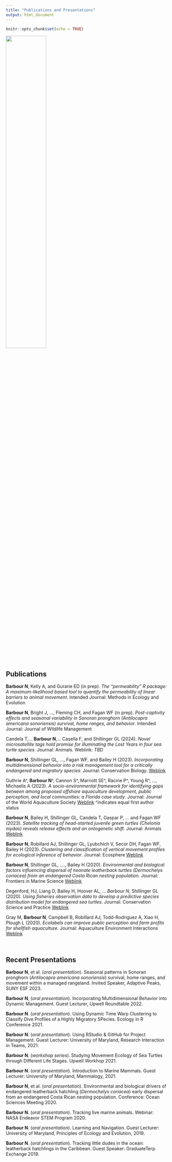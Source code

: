 ---
title: "Publications and Presentations"
output: html_document
---

```{r setup, include=FALSE}
knitr::opts_chunk$set(echo = TRUE)
```
![](turkey_vulture_presentation.png){width=50%}

## Publications 

**Barbour N**, Kelly A, and Gurarie ED (in prep). *The “permeability” R package: A maximum-likelihood based tool to quantify the permeability of linear barriers to animal movement*. Intended Journal: Methods in Ecology and Evolution

**Barbour N**, Bright J, …, Fleming CH, and Fagan WF (in prep). *Post-captivity effects and seasonal variability in Sonoran pronghorn (Antilocapra americana sonoriensis) survival, home ranges, and behavior*. Intended Journal: Journal of Wildlife Management 

Candela T,... **Barbour N**,... Casella F, and Shillinger GL (2024). *Novel microsatellite tags hold promise for illuminating the Lost Years in four sea turtle species*. Journal: Animals. Weblink: *TBD* 

**Barbour N**, Shillinger GL, …, Fagan WF, and Bailey H (2023). *Incorporating multidimensional behavior into a risk management tool for a critically endangered and migratory species*. Journal: Conservation Biology. [Weblink](https://conbio.onlinelibrary.wiley.com/doi/full/10.1111/cobi.14114)

Guthrie A^, **Barbour N**^, Cannon S^, Marriott SE^, Racine P^, Young R^, …, Michaelis A (2023). *A socio-environmental framework for identifying gaps between among proposed offshore aquaculture development, public perception, and local communities: a Florida case study*. Journal: Journal of the World Aquaculture Society [Weblink](https://onlinelibrary.wiley.com/doi/full/10.1111/jwas.13031) ^indicates equal first author status

**Barbour N**, Bailey H, Shillinger GL, Candela T, Gaspar P, … and Fagan WF (2023). *Satellite tracking of head-started juvenile green turtles (Chelonia mydas) reveals release effects and an ontogenetic shift*. Journal: Animals [Weblink](https://www.mdpi.com/2076-2615/13/7/1218)

**Barbour N**, Robillard AJ, Shillinger GL, Lyubchich V, Secor DH, Fagan WF, Bailey H (2023). *Clustering and classification of vertical movement profiles for ecological inference of behavior*. Journal: Ecosphere [Weblink](https://esajournals.onlinelibrary.wiley.com/doi/full/10.1002/ecs2.4384)

**Barbour N**, Shillinger GL, …., Bailey H (2020). *Environmental and biological factors influencing dispersal of neonate leatherback turtles (Dermochelys coriacea) from an endangered Costa Rican nesting population*. Journal: Frontiers in Marine Science [Weblink](https://www.frontiersin.org/articles/10.3389/fmars.2020.582933/full)

Degenford, HJ, Liang D, Bailey H, Hoover AL, … *Barbour N*, Shillinger GL (2020). *Using fisheries observation data to develop a predictive species distribution model for endangered sea turtles*. Journal: Conservation Science and Practice [Weblink](https://conbio.onlinelibrary.wiley.com/doi/full/10.1111/csp2.349)

Gray M, **Barbour N**, Campbell B, Robillard AJ, Todd-Rodriguez A, Xiao H, Plough L (2020). *Ecolabels can improve public perception and farm profits for shellfish aquaculture*. Journal: Aquaculture Environment Interactions [Weblink](https://www.int-res.com/abstracts/aei/v13/p13-20)

<br>

## Recent Presentations

**Barbour N**, et al. (*oral presentation*). Seasonal patterns in Sonoran pronghorn (*Antilocapra americana sonoriensis*) survival, home ranges, and movement within a managed rangeland. Invited Speaker, Adaptive Peaks, SUNY ESF 2023.

**Barbour N**, (*oral presentation*). Incorporating Multidimensional Behavior into Dynamic Management. Guest Lecturer, Upwell Roundtable 2022.

**Barbour N**. (*oral presentation*). Using Dynamic Time Warp Clustering to Classify Dive Profiles of a Highly Migratory SPecies. Ecology in R Conference 2021.

**Barbour N**. (*oral presentation*). Using RStudio & GitHub for Project Management. Guest Lecturer: University of Maryland, Research Interaction in Teams, 2021.

**Barbour N**. (*workshop series*). Studying Movement Ecology of Sea Turtles through Different Life Stages. Upwell Workhop 2021.

**Barbour N**. (*oral presentation*). Introduction to Marine Mammals. Guest Lecturer: University of Maryland, Mammalogy, 2021. 

**Barbour N**, et al. (*oral presentation*). Environmental and biological drivers of endangered leatherback hatchling (*Dermochelys coriacea*) early dispersal from an endangered Costa Rican nesting population. Conference: Ocean Sciences Meeting 2020. 

**Barbour N**. (*oral presentation*). Tracking live marine animals. Webinar: NASA Endeavor STEM Program 2020. 

**Barbour N**. (*oral presentation*). Learning and Navigation. Guest Lecturer: University of Maryland, Principles of Ecology and Evolution, 2019. 

**Barbour N**. (*oral presentation*). Tracking little dudes in the ocean: leatherback hatchlings in the Caribbean. Guest Speaker: GraduateTerp Exchange 2019.

<br>
